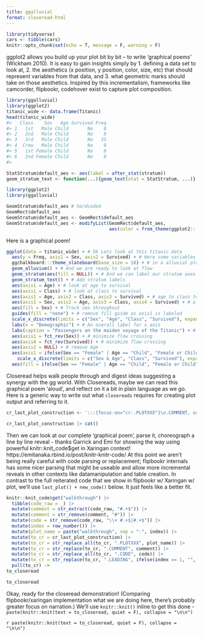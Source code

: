 ```yaml
---
title: ggalluvial 
format: closeread-html
---
```



```r
library(tidyverse)
cars <- tibble(cars)
knitr::opts_chunk$set(echo = T, message = F, warning = F)
```



ggplot2 allows you build up your plot bit by bit -- to write 'graphical poems' (Wickham 2010).  It is easy to gain insights simply by 1. defining a data set to look at, 2. the aesthetics (x position, y position, color, size, etc) that should represent variables from that data, and 3. what geometric marks should take on those aesthetics. Inspired by this incrementalism, frameworks like camcorder, flipbookr, codehover exist to capture plot composition.

```r
library(ggalluvial)
library(ggplot2)
titanic_wide <- data.frame(Titanic)
head(titanic_wide)
#>   Class    Sex   Age Survived Freq
#> 1   1st   Male Child       No    0
#> 2   2nd   Male Child       No    0
#> 3   3rd   Male Child       No   35
#> 4  Crew   Male Child       No    0
#> 5   1st Female Child       No    0
#> 6   2nd Female Child       No    0
#> 

StatStratum$default_aes <- aes(label = after_stat(stratum))
geom_stratum_text <- function(...){geom_text(stat = StatStratum, ...)}

library(ggplot2)
library(ggalluvial)

GeomStratum$default_aes # hardcoded
GeomRect$default_aes
GeomStratum$default_aes <- GeomRect$default_aes
GeomStratum$default_aes <- modifyList(GeomRect$default_aes, 
                                      aes(color = from_theme(ggplot2:::col_mix(ink, paper, 0.15))))

```


Here is a graphical poem!


```r
ggplot(data = titanic_wide) + # Ok Lets look at this titanic data
  aes(y = Freq, axis1 = Sex, axis2 = Survived) + # Here some variables of interest
  ggchalkboard:::theme_slateboard(base_size = 18) + # in a alluvial plot first look
  geom_alluvium() + # And we are ready to look at flow
  geom_stratum(aes(fill = NULL)) + # And we can label our stratum axes
  geom_stratum_text() + # Add stratum labels
  aes(axis1 = Age) + # look at age to survival
  aes(axis1 = Class) + # look at class to survival
  aes(axis1 = Age, axis2 = Class, axis3 = Survived) + # age to class to survival
  aes(axis1 = Sex, axis2 = Age, axis3 = Class, axis4 = Survived) + # a train
  aes(fill = Sex) + # Track sex throughout
  guides(fill = "none") + # remove fill guide as axis1 is labeled
  scale_x_discrete(limits = c("Sex", "Age", "Class", "Survived"), expand = c(.1, .1)) + # adjusting the x axis
  labs(x = "Demographic") + # An overall label for x axis
  labs(caption = "Passengers on the maiden voyage of the Titanic") + # adding a caption 
  aes(axis1 = fct_rev(Sex)) + # minimize flow crossing
  aes(axis4 = fct_rev(Survived)) + # minimize flow crossing
  aes(axis2 = NULL) + # remove Age
  aes(axis1 = ifelse(Sex == "Female" | Age == "Child", "Female or Child", "Male Adult")) + # Replace axis 1
    scale_x_discrete(limits = c("Sex & Age", "Class", "Survived"), expand = c(.2, .1)) + # adjusting the x axis
  aes(fill = ifelse(Sex == "Female" | Age == "Child", "Female or Child", "Male Adult")) # More 
```

Closeread helps walk people through and digest ideas suggesting a synergy with the gg world.  With Closereads, maybe we can read this graphical poem 'aloud', and reflect on it a bit in plain language as we go.  Here is a generic way to write out what `closereads` requires for creating plot output and referring to it.

```r
cr_last_plot_construction <- ':::{focus-on="cr-.PLOTXXX"}\n.COMMENT, using `.CODE`\n:::\n\n:::{#cr-.PLOTXXX}\n```{r .PLOTXXX}\n.LEADING\n  .CODE\n```\n:::\n'  

cr_last_plot_construction |> cat()
```

Then we can look at our complete 'graphical poem', parse it, choreograph a line by line reveal -  thanks Garrick and Emi for showing the way using powerful knitr::knit_code$get in Xaringan context! https://emitanaka.rbind.io/post/knitr-knitr-code/ At this point we aren't being really careful with code parsing or replacement; flipbookr internals has some nicer parsing that might be useable and allow more incremental reveals in other contexts like datamanipulation and table creation.  In contrast to the full reiterated code that we show in flipbookr w/ Xaringan w/ plot, we'll use `last_plot() + new_code()` below. It just feels like a better fit. 


```r
knitr::knit_code$get("walkthrough") |>
  tibble(code_raw = _) |>
  mutate(comment = str_extract(code_raw, "#.+$")) |>
  mutate(comment = str_remove(comment, "#")) |>
  mutate(code = str_remove(code_raw, "\\+ #.+$|#.+$")) |>
  mutate(index = row_number()) |>
  mutate(plot_name = paste("walkthrough", sep = "-", index)) |>
  mutate(to_cr = cr_last_plot_construction) |>
  mutate(to_cr = str_replace_all(to_cr, ".PLOTXXX", plot_name)) |>
  mutate(to_cr = str_replace(to_cr, ".COMMENT", comment)) |>
  mutate(to_cr = str_replace_all(to_cr, ".CODE", code)) |>
  mutate(to_cr = str_replace(to_cr, ".LEADING", ifelse(index == 1, "", "last_plot() +"))) |>
  pull(to_cr) -> 
to_closeread

to_closeread
```


Okay, ready for the closeread demonstration!  (Comparing flipbookr/xaringan implementation what we are doing here, there's probably greater focus on narration.)  We'll use `knitr::knit()` inline to get this done - `paste(knitr::knit(text = to_closeread, quiet = F), collapse = "\n\n")`


:::{.cr-section}

`r paste(knitr::knit(text = to_closeread, quiet = F), collapse = "\n\n")`

:::




